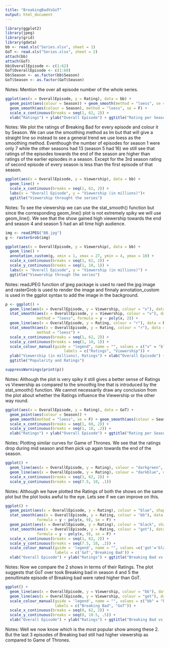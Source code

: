 ```yaml
---
title: "BreakingBadVsGoT"
output: html_document
---
```


```r
library(ggplot2)
library(jpeg)
library(grid)
library(gdata)
bb <- read.xls("Series.xlsx", sheet = 1)
GoT <- read.xls("Series.xlsx", sheet = 2)
attach(bb)
attach(GoT)
bb$OverallEpisode <- c(1:62)
GoT$OverallEpisode <- c(1:60)
bb$Season <- as.factor(bb$Season)
GoT$Season <- as.factor(GoT$Season)
```
Notes: Mention the over all episode number of the whole series.

```r
ggplot(aes(x = OverallEpisode, y = Rating), data = bb) + 
  geom_point(aes(colour = Season)) + geom_smooth(method = "loess", se = F) +
  geom_smooth(aes(colour = Season), method = "loess", se = F) +
  scale_x_continuous(breaks = seq(1, 62, 2)) +
  xlab("Ratings") + ylab("Overall Episode") + ggtitle("Rating per Season")
```
Notes: We plot the ratings of Breaking Bad for every episode and colour it by Season. We can use the smoothing method as lm but that will give a straight line so instead to see a general trend we use loess as the smoothing method. Eventhough the number of episodes for season 1 were only 7 while the other seasons had 13 (season 5 had 16) we still see that ratings of the episodes towards the end of the season are higher than ratings of the earlier episodes in a season. Except for the 3rd season rating of second episode of every season is less than the first episode of that season.

```r
ggplot(aes(x = OverallEpisode, y = Viewership), data = bb) +
  geom_line() + 
  scale_x_continuous(breaks = seq(1, 62, 2)) +
  labs(x = "Overall Episode", y = "Viewership (in millions)")+ 
  ggtitle("Viewership throught the series")
```
Notes: To see the viewership we can use the stat_smooth() function but since the corresponding geom_line() plot is not extremely spiky we will use geom_line(). We see that the show gained high viewership towards the end and season 4 and season 5 had an all time high audience.

```r
img <- readJPEG("BB.jpg")
g <- rasterGrob(img)

ggplot(aes(x = OverallEpisode, y = Viewership), data = bb) +
  geom_line() +
  annotation_custom(g, xmin = 1, xmax = 27, ymin = 4, ymax = 10) +
  scale_x_continuous(breaks = seq(1, 62, 2)) +
  scale_y_continuous(breaks = seq(1, 10, 1)) +
  labs(x = "Overall Episode", y = "Viewership (in millions)") + 
  ggtitle("Viewership through the series")
```
Notes: readJPEG function of jpeg package is used to raed the jpg image and rasterGrob is used to render the image and finnaly annotation_custom is used in the ggplot syntax to add the image in the background.

```r
p <- ggplot() +
  geom_line(aes(x = OverallEpisode, y = Viewership, colour = "v"), data = bb) +
  stat_smooth(aes(x = OverallEpisode, y = Viewership, colour = "v"), data = bb, se = F, 
              method = "loess", formula = y ~ poly(x, 2)) +
  geom_line(aes(x = OverallEpisode, y = Rating, colour = "r"), data = bb) +
  stat_smooth(aes(x = OverallEpisode, y = Rating, colour = "r"), data = bb, se = F,
              method = "loess") +
  scale_x_continuous(breaks = seq(1, 62, 2)) +
  scale_y_continuous(breaks = seq(1, 10, 1)) +
  scale_colour_manual(guide = "legend", name = "", values = c("v" = "blue", "r" = "black"), 
                          labels = c("Ratings", "Viewership")) + 
  ylab("Viewership (in millions), Ratings") + xlab("Overall Episode") +
  ggtitle("Popularity and Ratings")

suppressWarnings(print(p))
```
Notes: Although the plot is very spiky it still gives a better sense of Ratings vs Viewership as compared to the smoothig line that is introduced by the stat_smooth() function. We cannot necessarily draw any conclusion from the plot about whether the Ratings influence the Viewership or the other way round.

```r
ggplot(aes(x = OverallEpisode, y = Rating), data = GoT) + 
  geom_point(aes(colour = Season)) +
  geom_smooth(method = "loess", se = F) + geom_smooth(aes(colour = Season), method = "loess", se = F) +
  scale_x_continuous(breaks = seq(1, 60, 2)) + 
  scale_y_continuous(breaks = seq(1, 10, .2)) +
  xlab("Ratings") + ylab("Overall Episode") + ggtitle("Rating per Season")
```
Notes: Plotting similar curves for Game of Thrones. We see that the ratings drop during mid season and then pick up again towards the end of the season.

```r
ggplot() +
  geom_line(aes(x = OverallEpisode, y = Rating), colour = "darkgreen", data = bb) +
  geom_line(aes(x = OverallEpisode, y = Rating), colour = "darkblue", data = GoT) +
  scale_x_continuous(breaks = seq(1, 62, 2)) + 
  scale_y_continuous(breaks = seq(7.5, 10, .1))
```
Notes: Although we have plotted the Ratings of both the shows on the same plot but the plot looks awful to the eye. Lets see if we can improve on this.

```r
ggplot() + 
  geom_point(aes(x = OverallEpisode, y = Rating), colour = "blue", shape = 1, size = 2, data = bb) +
  stat_smooth(aes(x = OverallEpisode, y = Rating, colour = "bb"), data = bb, method = "lm", 
              formula = y ~ poly(x, 9), se = F) +
  geom_point(aes(x = OverallEpisode, y = Rating), colour = "black", shape = 2, size = 2, data = GoT) +
  stat_smooth(aes(x = OverallEpisode, y = Rating, colour = "got"), data = GoT, method = "lm", 
              formula = y ~ poly(x, 9), se = F) +
  scale_x_continuous(breaks = seq(1, 62, 2)) +
  scale_y_continuous(breaks = seq(7.5, 10, .2)) + 
  scale_colour_manual(guide = 'legend', name = "", values =c('got'='black', 'bb'='blue'), 
                      labels = c('GoT','Breaking Bad')) +
  xlab("Overall Episode") + ylab("Ratings") + ggtitle("Breaking Bad vs Game Of Thrones")
```
Notes: Now we compare the 2 shows in terms of their Ratings. The plot suggests that GoT over took Breaking bad in season 4 and 5 the penultimate episode of Breaking bad were rated higher than GoT.

```r
ggplot() + 
  geom_line(aes(x = OverallEpisode, y = Viewership, colour = "bb"), data = bb) + 
  geom_line(aes(x = OverallEpisode, y = Viewership, colour = "got"), data = GoT) +
  scale_colour_manual(guide = 'legend', name = "", values = c("bb" = "blue", "got" = "black"), 
                      labels = c("Breaking Bad", "GoT")) +
  scale_x_continuous(breaks = seq(0, 62, 2)) + 
  scale_y_continuous(breaks = seq(0, 10.5, .5)) +
  xlab("Overall Episode") + ylab("Ratings") + ggtitle("Breaking Bad vs Game Of Thrones")
```
Notes: Well we now know which is the most popular show among these 2. But the last 3 episodes of Breaking bad still had higher viewership as compared to Game of Thrones.









